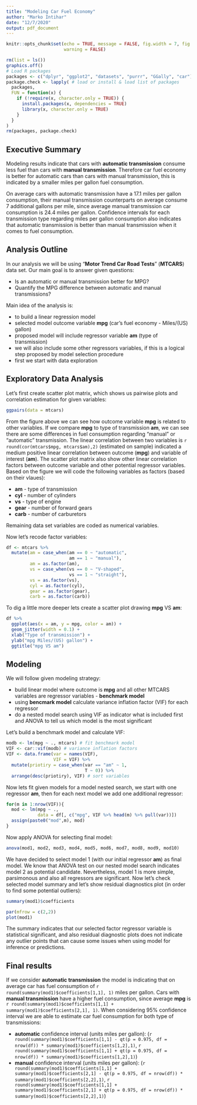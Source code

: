 ```yaml
---
title: "Modeling Car Fuel Economy"
author: "Marko Intihar"
date: "12/7/2020"
output: pdf_document
---
```


```r
knitr::opts_chunk$set(echo = TRUE, message = FALSE, fig.width = 7, fig.height = 3,
                      warning = FALSE)
```

```r
rm(list = ls())
graphics.off()
# Load R packages
packages <- c("dplyr", "ggplot2", "datasets", "purrr", "GGally", "car") # list of packages to load
package.check <- lapply( # load or install & load list of packages
  packages,
  FUN = function(x) {
    if (!require(x, character.only = TRUE)) {
      install.packages(x, dependencies = TRUE)
      library(x, character.only = TRUE)
    }
  }
) 
rm(packages, package.check)
```


## Executive Summary

Modeling results indicate that cars with **automatic transmission** consume less fuel than cars with **manual transmission**. Therefore car fuel economy is better for automatic cars than cars with manual transmission, this is indicated by a smaller miles per gallon fuel consumption. 

On average cars with automatic transmission have a 17.1 miles per gallon consumption, their manual transmission counterparts on average consume 7 additional gallons per mile, since average manual transmission car consumption is 24.4 miles per gallon. Confidence intervals for each transmission type regarding miles per gallon consumption also indicates that automatic transmission is better than manual transmission when it comes to fuel consumption.



## Analysis Outline

In our analysis we will be using "**Motor Trend Car Road Tests**" (**MTCARS**) data set. Our main goal is to answer given questions:

* Is an automatic or manual transmission better for MPG?
* Quantify the MPG difference between automatic and manual transmissions?

Main idea of the analysis is:

* to build a linear regression model
* selected model outcome variable **mpg** (car's fuel economy - Miles/(US) gallon)
* proposed model will include regressor variable **am** (type of transmission)
*  we will also include some other regressors variables, if this is a logical step proposed by model selection procedure
* first we start with data exploration



## Exploratory Data Analysis

Let's first create scatter plot matrix, which shows us pairwise plots and correlation estimation for given variables:

```r
ggpairs(data = mtcars)

```

From the figure above we can see how outcome variable **mpg** is related to other variables. If we compare **mpg** to type of transmission **am**, we can see there are some differences in fuel consumption regarding "manual" or "automatic" transmission. The linear correlation between two variables is `r round(cor(mtcars$mpg, mtcars$am),2)` (estimated on sample) indicated a medium positive linear correlation between outcome (**mpg**) and variable of interest (**am**).
The scatter plot matrix also show other linear correlation factors between outcome variable and other potential regressor variables. Based on the figure we will code the following variables as factors (based on their vlaues):

* **am** - type of transmission
* **cyl** - number of cylinders
* **vs** - type of engine
* **gear** - number of forward gears
* **carb** - number of carburetors

Remaining data set variables are coded as numerical variables.

Now let's recode factor variables:
```r
df <- mtcars %>% 
  mutate(am = case_when(am == 0 ~ "automatic",
                        am == 1 ~ "manual"),
         am = as.factor(am),
         vs = case_when(vs == 0 ~ "V-shaped",
                        vs == 1 ~ "straight"),
         vs = as.factor(vs),
         cyl = as.factor(cyl),
         gear = as.factor(gear),
         carb = as.factor(carb))

```

To dig a little more deeper lets create a scatter plot drawing **mpg** VS **am**:
```r
df %>% 
  ggplot(aes(x = am, y = mpg, color = am)) + 
  geom_jitter(width = 0.1) +
  xlab("Type of transmission") + 
  ylab("mpg	Miles/(US) gallon") +
  ggtitle("mpg VS am")
```


## Modeling

We will follow given modeling strategy:

* build linear model where outcome is **mpg** and all other MTCARS variables are regressor variables - **benchmark model**
* using **bencmark model** calculate variance inflation factor (VIF) for each regressor
* do a nested model search using VIF as indicator what is included first and ANOVA to tell us which model is the most significant

Let's build a benchmark model and calculate VIF:

```r
modb <- lm(mpg ~ ., mtcars) # fit benchmark model
VIF <- car::vif(modb) # variance inflation factors
VIF <- data.frame(var = names(VIF),
                  VIF = VIF) %>% 
  mutate(priotiry = case_when(var == "am" ~ 1, 
                              T ~ 0)) %>% 
  arrange(desc(priotiry), VIF) # sort variables
```

Now lets fit given models for a model nested search, we start with one regressor **am**, then for each next model we add one additional regressor: 

```r
for(m in 1:nrow(VIF)){
  mod <- lm(mpg ~ ., 
            data = df[, c("mpg", VIF %>% head(m) %>% pull(var))])
  assign(paste0("mod",m), mod)
}

```

Now apply ANOVA for selecting final model:
```r
anova(mod1, mod2, mod3, mod4, mod5, mod6, mod7, mod8, mod9, mod10)

```

We have decided to select model 1 (with our initial regressor **am**) as final model. We know that ANOVA test on our nested model search indicates model 2 as potential candidate. Nevertheless, model 1 is more simple, parsimonous and also all regressors are significant. Now let's check selected model summary and let's show residual diagnostics plot (in order to find some potential outliers):

```r
summary(mod1)$coefficients

par(mfrow = c(2,2))
plot(mod1)
```

The summary indicates that our selected factor regressor variable is statistical significant, and also residual diagnostic plots does not indicate any outlier points that can cause some issues when using model for inference or predictions.


## Final results

If we consider **automatic transmission** the model is indicating that on average car has fuel consumption of `r round(summary(mod1)$coefficients[1,1], 1)` miles per gallon. Cars with **manual transmission** have a higher fuel consumption, since average **mpg** is `r round(summary(mod1)$coefficients[1,1] + summary(mod1)$coefficients[2,1], 1)`. When considering 95% confidence interval we are able to estimate car fuel consumption for both type of transmissions:

* **automatic** confidence interval (units miles per gallon): (`r round(summary(mod1)$coefficients[1,1] - qt(p = 0.975, df = nrow(df)) * summary(mod1)$coefficients[1,2],1)`, `r round(summary(mod1)$coefficients[1,1] + qt(p = 0.975, df = nrow(df)) * summary(mod1)$coefficients[1,2],1)`)
* **manual** confidence interval (units miles per gallon): (`r round(summary(mod1)$coefficients[1,1] + summary(mod1)$coefficients[2,1] - qt(p = 0.975, df = nrow(df)) * summary(mod1)$coefficients[2,2],1)`, `r round(summary(mod1)$coefficients[1,1] + summary(mod1)$coefficients[2,1] + qt(p = 0.975, df = nrow(df)) * summary(mod1)$coefficients[2,2],1)`)






